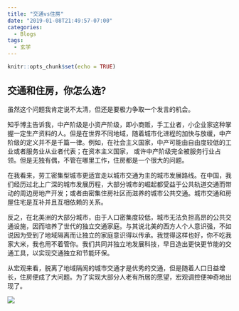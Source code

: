 ```yaml
---
title: "交通vs住房"
date: "2019-01-08T21:49:57-07:00"
categories:
  - Blogs
tags:
  - 玄学
---
```


```r
knitr::opts_chunk$set(echo = TRUE)
```


## 交通和住房，你怎么选?

虽然这个问题我肯定说不太清，但还是要极力争取一个发言的机会。

知乎博主告诉我，中产阶级是小资产阶级，即小商贩，手工业者，小企业家这种掌握一定生产资料的人。但是在世界不同地域，随着城市化进程的加快与放缓，中产阶级的定义并不是千篇一律。例如，在社会主义国家，中产可能由自由度较低的工业或者服务业从业者代表；在资本主义国家， 或许中产阶级完全被服务行业占领。但是无独有偶，不管在哪里工作，住房都是一个很大的问题。

在我看来，劳工密集型城市更适宜走以城市交通为主的城市发展路线。在中国，我们经历过北上广深的城市发展历程，大部分城市的崛起都受益于公共轨道交通而带动的周边房地产开发；或者由密集住房社区而滋养的城市公共交通。城市交通和房屋住宅是互补并且互相依赖的关系。

反之，在北美洲的大部分城市，由于人口密集度较低，城市无法负担高昂的公共交通设施，因而培养了世代的独立交通家庭。与其说北美的西方人个人意识强，不如说因为受到了地域隔离而让独立的家庭意识得以传承。我觉得这样也好，你不吃我家大米，我也用不着管你。我们共同并独立地发展科技，早日造出更快更节能的交通工具，以实现交通独立和节能环保。

从宏观来看，脱离了地域隔阂的城市交通才是优秀的交通，但是随着人口日益增长，住房便成了大问题。为了实现大部分人老有所居的愿望，宏观调控便神奇地出现了。



![](http://www.2030palette.org/wp-content/uploads/2017/08/go_by_streetcar_1or-1200x900.jpg)




